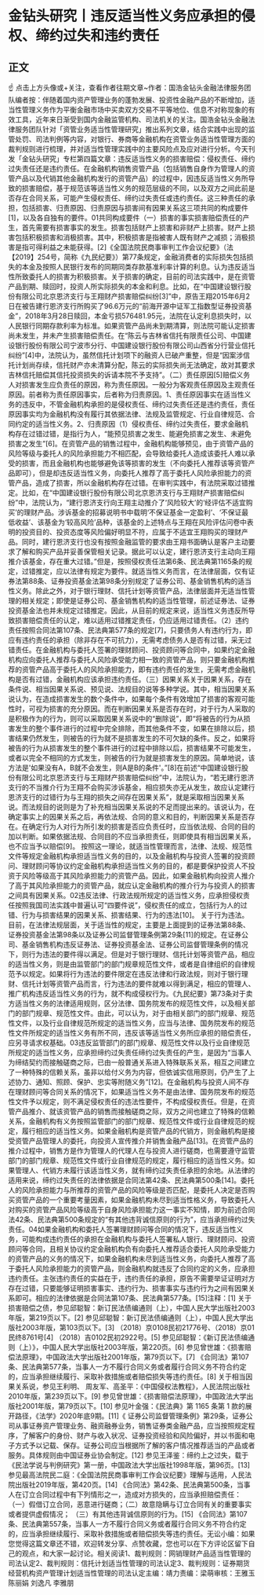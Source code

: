 # 金钻头研究丨违反适当性义务应承担的侵权、缔约过失和违约责任
## 正文
☝ 点击上方头像或+关注，查看作者往期文章~作者：国浩金钻头金融法律服务团队编者按：伴随着国内资产管理业务的蓬勃发展、投资性金融产品的不断增加，适当性管理义务作为平衡金融市场中买卖双方交易不平等地位、信息不对称现象的有效工具，近年来日渐受到国内金融监管机构、司法机关的关注。国浩金钻头金融法律服务团队针对「资管业务适当性管理研究」推出系列文章，结合实践中出现的监管处罚、司法判例等内容，对银行、券商等金融机构在资管业务适当性管理方面的裁判规则进行梳理，并对适当性管理实践中的主要风险点及应对进行分析。今天刊发「金钻头研究」专栏第四篇文章：违反适当性义务的损害赔偿：侵权责任、缔约过失责任还是违约责任。在金融机构销售资管产品（包括销售自身作为管理人的资管产品以及代销其他金融机构发行的资管产品）的过程中，因违反适当性义务所导致的损害赔偿，基于规范该等适当性义务的规范层级的不同，以及双方之间此前是否存在合同关系，可能产生侵权责任、缔约过失责任或违约责任。这三种责任的承担，包括损害、归责原因、归责原因与损害间有因果关系这三项共同的构成要件[1]，以及各自独有的要件。01共同构成要件（一）损害的事实损害赔偿责任的产生，首先需要有损害事实的发生。损害包括财产上损害和非财产上损害。财产上损害包括积极损害和消极损害。其中，积极损害是指被害人既有财产之减损；消极损害是指可得利益之未能获得。[2]《全国法院民商事审判工作会议纪要》（法【2019】254号，简称《九民纪要》）第77条规定，金融消费者的实际损失包括损失的本金及按照人民银行发布的同期同类存款基准利率计算的利息。认为违反适当性所致委托人的损害为积极损害。关于损害的确定，目前的司法实践中，是在资管产品到期、赎回时，投资人所实际损失的本金和利息。比如，在“中国建设银行股份有限公司北京恩济支行与王翔财产损害赔偿纠纷[3]”中，原告王翔2015年6月2日在被告建行恩济支行所购买了96.6万元的“前海开源中证军工指数型证券投资基金”，2018年3月28日赎回，本金亏损576481.95元，法院在认定利息损失时，以人民银行同期存款利率为标准。如果资管产品尚未到期清算，则法院可能认定损害尚未发生，并未产生损害赔偿责任。在“陈云与吉林省信托有限责任公司、中国建设银行股份有限公司宁波市分行、中国建设银行股份有限公司山西省分行营业信托纠纷”[4]中，法院认为，虽然信托计划项下的融资人已破产重整，但是“因案涉信托计划尚存续，信托财产亦未清算分配，陈云的实际损失尚无法确定，故对其要求吉林信托赔偿其信托投资损失的诉请本院不予支持”。（二）责任原因[5]赔偿义务人对损害发生应负责任的原因，称为责任原因。一般分为客观责任原因及主观责任原因。前者称为责任原因事实，后者称为归责原因。1、责任原因事实在适当性义务的违反中，不管金融机构承担的是侵权责任、缔约过失责任还是违约责任，责任原因事实均为金融机构没有履行其依据法律、法规及监管规定、行业自律规范、合同约定的适当性义务。2、归责原因（1）侵权责任、缔约过失责任，要求金融机构存在过错过错，是指行为人，“能预见损害之发生、能避免损害之发生、未避免损害之发生”[6]。在资管产品的销售过程中，金融机构能够预见，由于资管产品的风险等级与委托人的风险承担能力不相匹配，会导致给委托人造成该委托人难以承受的损害，而且金融机构也能够避免该等损害的发生（不向委托人推荐该等资管产品即可），但是却违反适当性义务，向委托人推荐了高于委托人风险承担能力的资管产品，造成了损害，所以金融机构存在过错。在审判实践中，有法院采取过错推定。比如，在“中国建设银行股份有限公司北京恩济支行与王翔财产损害赔偿纠纷”中，法院认为，“建行恩济支行向王翔主动推介了‘风险较大’的‘经评估不适宜购买’的理财产品。涉诉基金的招募说明书中载明‘不保证基金一定盈利’、‘不保证最低收益’、该基金为‘较高风险’品种，该基金的上述特点与王翔在风险评估问卷中表明的投资目的、投资态度等风险偏好明显不符，应属于不适宜王翔购买的理财产品。同时，建行恩济支行也没有按照金融监管的要求由王翔书面确认是客户主动要求了解和购买产品并妥善保管相关记录。据此可以认定，建行恩济支行主动向王翔推介该基金，存在重大过错。”但是，按照侵权责任法第6条、民法典第1165条的规定，过错推定，应以法律有规定为要件。就适当性义务而言，在法律层面，仅有证券法第88条、证券投资基金法第98条分别规定了证券公司、基金销售机构的适当性义务。除此之外，对于银行理财、信托计划等资管产品，法律层面并无适当性管理的相关规定；即使是证券公司、基金销售机构的适当性管理，前述证券法、证券投资基金法也并未规定过错推定。因此，从目前的规定来说，适当性义务违反所导致损害赔偿责任的认定，难以适用过错推定责任，仍应适用过错责任。（2）违约责任按照合同法第107条、民法典第577条的规定[7]，只要债务人有违约行为，即应有违约责任的承担（除非存在不可抗力），无需考虑债务人是否有过错，采无过错责任。在金融机构与委托人签署的理财顾问、投资顾问等合同中，如果约定金融机构应向委托人推荐与委托人风险承受能力相一致的资管产品，则只要金融机构推荐的资管产品高于委托人的风险承担能力，即有违约责任的发生，无需考虑金融机构是否有过错，金融机构应该承担违约责任。（三）因果关系关于因果关系，存在条件说、相当因果关系说、预见说、法规目的说等多种学说。其中，相当因果关系说认为，在造成损害发生的数个条件中，如果每个条件有效增加了损害的客观可能性时，可视为损害的充分原因。而在判断因果关系是否存在时，对于行为人采取的是积极作为的行为，则可以采取因果关系说中的“删除说”，即“将被告的行为从损害发生的整个事件进行的过程中完全排除，而其他条件不变，如果在排除以后，损害结果仍然发生，则被告的行为就不是损害发生的不可欠缺的条件。反之，如果将被告的行为从损害发生的整个事件进行的过程中排除以后，损害结果不可能发生，或者以完全不相同的方式发生，则被告的行为就是损害发生的原因。简单地说，该方法是'如果没有A，B就不会发生，则A是B的条件'。”[8]在前述“中国建设银行股份有限公司北京恩济支行与王翔财产损害赔偿纠纷”中，法院认为，“若无建行恩济支行的不当推介行为王翔不会购买涉诉基金，相应损失亦无从发生，故应认定建行恩济支行的过错行为与王翔的损失之间存在因果关系”，就是采取相当因果关系说。而法规目的说则是为了补充相当因果关系说的不足而提出来的。该说认为，在确定事实上的因果关系之后，再依法规、合同的意义和目的，判断因果关系是否存在。在确定行为人对行为所引发的损害是否应负责任时，应当依法规、合同的目的加以判断。如果依据法规、合同目的不应当承担责任，则即使具有相当因果关系，也不应当予以赔偿[9]。 按照这一理论，就适当性管理而言，法律、法规、规范性文件等规定金融机构承担适当性义务的目的，以及金融机构与投资人签署的投资顾问、理财顾问等协议约定金融机构承担适当性义务的目的，都是要保护投资人不投资于风险等级高于其风险承担能力的资管产品。因此，如果金融机构向投资人推介了高于其风险承担能力的资管产品，就应认定金融机构的推介行为与投资人的损害之间具有因果关系。02违反法律、行政法规所规定的适当性义务，应承担侵权责任按照我国司法实践中普遍认可“四要件说”，侵权责任的成立，包括行为人的过错、行为与损害结果的因果关系、损害结果、行为的违法[10]。 关于行为违法。目前，在法律法规层面，关于适当性的规定，主要是上面提到的证券法第88条、证券投资基金法第98条以及证券公司监督管理条例第29条[11]的规定。在证券公司、基金销售机构违反证券法、证券投资基金法、证券公司监督管理条例的情况下，则行为违法的要件得以满足。但是对于银行理财、信托计划等资管产品，相应的适当性义务，则是由监管部门的部门规章规范性文件，或者是自律组织的自律规范予以规定。如果将行为违法的要件限定在违反法律和行政法规，则对于银行理财、信托计划等资管产品而言，行为违法的要件就难以得到满足，相应的管理人、推广机构违反适当性义务的行为，就不构成侵权行为。《九民纪要》第73条对于卖方适当性义务的法律适用规则，区分法律、国务院发布的规范性文件，以及相关部门的部门规章、规范性文件。由此，可以认为，对于由相关部门的部门规章、规范性文件，以及行业自律规范所规定的适当性义务，应当与法律、国务院发布的规范性文件所规定的适当性义务有所不同，违反该等适当性义务所应承担的赔偿责任，应另寻请求权基础。03违反监管部门的部门规章、规范性文件以及行业自律规范所规定的适当性义务，应承担缔约过失责任缔约过失责任的产生，是因为“当事人为缔结契约而接触磋商之际，已由一般普通关系进入特殊联系关系，相互之间建立了一种特殊的信赖关系，虽非以给付义务为内容，但依诚实信用原则，仍产生了上述协力、通知、照顾、保护、忠实等附随义务”[12]。在金融机构与投资人间不存在理财顾问等合同关系的情况下，如果适当性义务不是由法律、国务院发布的规范性文件予以规定，则不满足侵权责任的违法性要件，不构成侵权责任。但是，在资管产品推介、就该资管产品的销售而接触磋商之际，双方之间也建立了特殊的信赖关系，金融机构有义务按照监管部门的部门规章、规范性文件或行业自律规范的规定，履行相应的适当性义务。如果金融机构是资管产品的代销方，则金融机构是接受资管产品管理人的委托，向投资人宣传推介并销售金融产品[13]。在资管产品的推介过程中，销售方是作为管理人的代理人在与投资人进行磋商，也需要遵守监管部门的部门规章、规范性文件或行业自律规范的规定，履行相应的适当性义务。如果管理人、代销方未履行该适当性义务，就有缔约过失责任承担的余地。从法律的适用来说，缔约过失责任的法律依据是合同法第42条、民法典第500条[14]。委托人的风险承担能力与所推荐的资管产品的风险等级是否匹配，是委托人决定是否购买资管产品的一个重要考量因素，如果金融机构未尽到适当性格义务，导致委托人对购买的资管产品风险等级高于自身风险承担能力这一事实不知情，即为前述合同法42条、民法典第500条规定的“有其他违背诚信原则的行为”，应当承担缔约过失责任。04如果金融机构和委托人签署理财顾问等合同的情况下，违反适当性义务，可能构成违约责任的承担在金融机构与委托人签署私人银行、理财顾问、投资顾问等合同，且相关协议约定金融机构负有向委托人推荐适合委托人风险承受能力的资管产品的义务的情况下，如果金融机构未尽到适当性义务，向委托人推荐了高于委托人风险承担能力的资管产品，则金融机构就违反了合同约定的义务，应承担违约责任。主张违约责任的实益在于，违约责任的承担，原告不需要举证证明对方存在过错，只要能够证明损害事实、违约行为、损害事实与违约行为之间有因果关系即可。相应的法律依据是合同法第107条、民法典第577条。[15]注释：[1] 关于损害赔偿之债，参见邱聪智：新订民法债编通则（上），中国人民大学出版社2003年版，第219页以下。[2] 参见邱聪智：新订民法债编通则（上），中国人民大学出版社2003年版，第103页以下。[3] （2018）京0108民初21776号、（2018）京01民终8761号[4] （2018）吉0102民初2922号。[5] 参见邱聪智：《新订民法债编通则（上）》，中国人民大学出版社2003年版，第220页。[6] 参见曾世雄：《损害赔偿法原理》，中国政法大学出版社2001年版，第79页以下。[7] 《合同法》第107条、民法典第577条，当事人一方不履行合同义务或者履行合同义务不符合约定的，应当承担继续履行、采取补救措施或者赔偿损失等违约责任。[8] 关于相当因果关系说，参见王利明、 周友军、高圣平：《中国侵权法教程》，人民法院出版社2010年版，第239页以下。[9] 参见曾世雄：《损害赔偿法原理》，中国政法大学出版社2001年版，第79页以下。[10] 参见叶金强：《民法典》第 1165 条第 1 款的展开路径，《法学》2020年底9期。[11]《 证券公司监督管理条例》第29条，证券公司从事证券资产管理业务、融资融券业务，销售证券类金融产品，应当按照规定程序，了解客户的身份、财产与收入状况、证券投资经验和风险偏好，并以书面和电子方式予以记载、保存。证券公司应当根据所了解的客户情况推荐适当的产品或者服务。具体规则由中国证券业协会制定。[12] 参见王泽鉴：缔约上之过失，载于《民法学说与判例研究》第一册，中国政法大学出版社1998年版，第96页。[13] 参见最高法院民二庭：《全国法院民商事审判工作会议纪要》理解与适用，人民法院出版社2019年版，第420页。[14] 《合同法》第42条、民法典第500条，当事人在订立合同过程中有下列情形之一，造成对方损失的，应当承担赔偿责任：   （一）假借订立合同，恶意进行磋商；（二）故意隐瞒与订立合同有关的重要事实或者提供虚假情况；   （三）有其他违背诚信原则的行为。[15] 《合同法》第107条、民法典第557条，当事人一方不履行合同义务或者履行合同义务不符合约定的，应当承担继续履行、采取补救措施或者赔偿损失等违约责任。无讼小编：如果您觉得这篇文章还不错，欢迎转发分享、点赞收藏，您也可以在下方评论区留下自己的观点，和大家一起讨论。相关阅读1、裁判规则：网销理财产品适当性管理的司法认定2、裁判规则：信托计划适当性管理的司法认定3、裁判规则：证券期货经营机构资产管理计划适当性管理的司法认定主编：靖力责编：梁萌审核：王雅玉 陈丽娟 刘逸凡 李雅朋